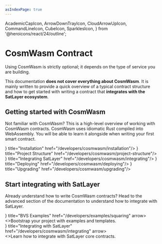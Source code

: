 ```yaml
---
asIndexPage: true
---
```


  AcademicCapIcon, ArrowDownTrayIcon,
  CloudArrowUpIcon,
  CommandLineIcon,
  CubeIcon,
  SparklesIcon,
} from '@heroicons/react/24/outline';

# CosmWasm Contract

<Callout type="info">
  Using CosmWasm is strictly optional; it depends on the type of service you are building.
</Callout>

This documentation **does not cover everything about CosmWasm**.
It is mainly written
to provide a quick overview of a typical contract structure and how to get started
with writing a contract that **integrates with the SatLayer ecosystem**.

## Getting started with CosmWasm

Not familiar with CosmWasm?
This is a high-level overview of working with CosmWasm contracts.
CosmWasm uses idiomatic Rust compiled into WebAssembly.
You will be able to learn it alongside when writing your first smart contract.

<Cards num={3}>
  <Cards.Card icon={<ArrowDownTrayIcon />} title="Installation" href="/developers/cosmwasm/installation"/>
  <Cards.Card icon={<AcademicCapIcon />} title="Project Structure" href="/developers/cosmwasm/project-structure"/>
  <Cards.Card icon={<SparklesIcon />} title="Integrating SatLayer" href="/developers/cosmwasm/integrating"/>
  <Cards.Card icon={<CommandLineIcon />} title="Deploying" href="/developers/cosmwasm/deploying"/>
  <Cards.Card icon={<CloudArrowUpIcon />} title="Upgrading" href="/developers/cosmwasm/upgrading"/>
</Cards>

## Start integrating with SatLayer

Already understand how to write CosmWasm contracts?
Head to the advanced section of the documentation to understand how to integrate with SatLayer.

<Cards num={2}>
  <Cards.Card
    icon={<CubeIcon />}
    title="BVS Examples"
    href="/developers/examples/squaring"
    arrow>
    <div className="x:p-4 x:grow x:bg-white x:dark:bg-black x:leading-7">
      <>Bootstrap your project with examples and templates.</>
    </div>
  </Cards.Card>
  <Cards.Card
    icon={<SparklesIcon />}
    title="Integrating with SatLayer"
    href="/developers/cosmwasm/integrating"
    arrow>
    <div className="x:p-4 x:grow x:bg-white x:dark:bg-black x:leading-7">
      <>Learn how to integrate with SatLayer core contracts.</>
    </div>
  </Cards.Card>
</Cards>